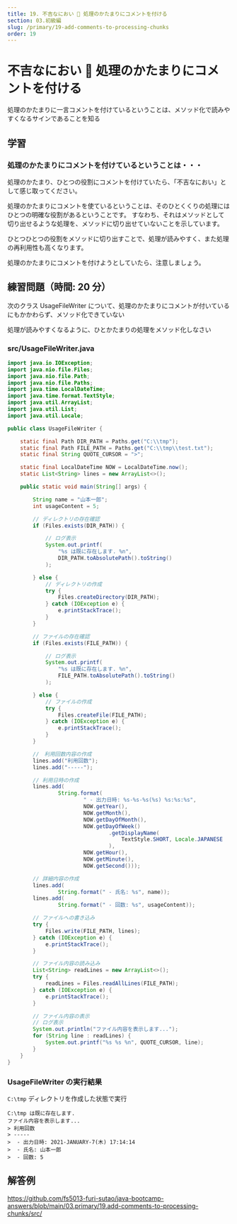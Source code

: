 ```yaml
---
title: 19. 不吉なにおい 🐽 処理のかたまりにコメントを付ける
section: 03.初級編
slug: /primary/19-add-comments-to-processing-chunks
order: 19
---
```


# 不吉なにおい 🐽 処理のかたまりにコメントを付ける

<p class="goal">
  処理のかたまりに一言コメントを付けているということは、メソッド化で読みやすくなるサインであることを知る
</p>

## 学習

### 処理のかたまりにコメントを付けているということは・・・

処理のかたまり、ひとつの役割にコメントを付けていたら、「不吉なにおい」として感じ取ってください。

処理のかたまりにコメントを使ているということは、そのひとくくりの処理にはひとつの明確な役割があるということです。
すなわち、それはメソッドとして切り出せるような処理を、メソッドに切り出せていないことを示しています。

ひとつひとつの役割をメソッドに切り出すことで、処理が読みやすく、また処理の再利用性も高くなります。

処理のかたまりにコメントを付けようとしていたら、注意しましょう。

## 練習問題（時間: 20 分）

次のクラス UsageFileWriter について、処理のかたまりにコメントが付いているにもかかわらず、メソッド化できていない

処理が読みやすくなるように、ひとかたまりの処理をメソッド化しなさい

### src/UsageFileWriter.java

```java
import java.io.IOException;
import java.nio.file.Files;
import java.nio.file.Path;
import java.nio.file.Paths;
import java.time.LocalDateTime;
import java.time.format.TextStyle;
import java.util.ArrayList;
import java.util.List;
import java.util.Locale;

public class UsageFileWriter {

    static final Path DIR_PATH = Paths.get("C:\\tmp");
    static final Path FILE_PATH = Paths.get("C:\\tmp\\test.txt");
    static final String QUOTE_CURSOR = ">";

    static final LocalDateTime NOW = LocalDateTime.now();
    static List<String> lines = new ArrayList<>();

    public static void main(String[] args) {

        String name = "山本一郎";
        int usageContent = 5;

        // ディレクトリの存在確認
        if (Files.exists(DIR_PATH)) {

            // ログ表示
            System.out.printf(
                "%s は既に存在します. %n",
                DIR_PATH.toAbsolutePath().toString()
            );

        } else {
            // ディレクトリの作成
            try {
                Files.createDirectory(DIR_PATH);
            } catch (IOException e) {
                e.printStackTrace();
            }
        }

        // ファイルの存在確認
        if (Files.exists(FILE_PATH)) {

            // ログ表示
            System.out.printf(
                "%s は既に存在します. %n",
                FILE_PATH.toAbsolutePath().toString()
            );

        } else {
            // ファイルの作成
            try {
                Files.createFile(FILE_PATH);
            } catch (IOException e) {
                e.printStackTrace();
            }
        }

        //　利用回数内容の作成
        lines.add("利用回数");
        lines.add("-----");

        // 利用日時の作成
        lines.add(
                String.format(
                        " - 出力日時: %s-%s-%s(%s) %s:%s:%s",
                        NOW.getYear(),
                        NOW.getMonth(),
                        NOW.getDayOfMonth(),
                        NOW.getDayOfWeek()
                                .getDisplayName(
                                    TextStyle.SHORT, Locale.JAPANESE
                                ),
                        NOW.getHour(),
                        NOW.getMinute(),
                        NOW.getSecond()));

        // 詳細内容の作成
        lines.add(
                String.format(" - 氏名: %s", name));
        lines.add(
                String.format(" - 回数: %s", usageContent));

        // ファイルへの書き込み
        try {
            Files.write(FILE_PATH, lines);
        } catch (IOException e) {
            e.printStackTrace();
        }

        // ファイル内容の読み込み
        List<String> readLines = new ArrayList<>();
        try {
            readLines = Files.readAllLines(FILE_PATH);
        } catch (IOException e) {
            e.printStackTrace();
        }

        // ファイル内容の表示
        // ログ表示
        System.out.println("ファイル内容を表示します...");
        for (String line : readLines) {
            System.out.printf("%s %s %n", QUOTE_CURSOR, line);
        }
    }
}
```

### UsageFileWriter の実行結果

`C:\tmp` ディレクトリを作成した状態で実行 

```
C:\tmp は既に存在します.
ファイル内容を表示します...
> 利用回数
> -----
>  - 出力日時: 2021-JANUARY-7(木) 17:14:14
>  - 氏名: 山本一郎
>  - 回数: 5
```

## 解答例

https://github.com/fs5013-furi-sutao/java-bootcamp-answers/blob/main/03.primary/19.add-comments-to-processing-chunks/src/
